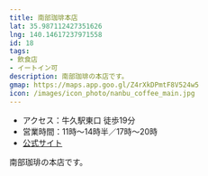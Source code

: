 ```yaml
---
title: 南部珈琲本店
lat: 35.987112427351626
lng: 140.14617237971558
id: 18
tags:
- 飲食店
- イートイン可
description: 南部珈琲の本店です。
gmap: https://maps.app.goo.gl/Z4rXkDPmtF8V524w5
icon: /images/icon_photo/nanbu_coffee_main.jpg
---
```


<LinkedImage
  src="/images/photos/nanbu_coffee_main-menu.jpg"
  href="/photo_pages/nanbu_coffee_main-menu"
/>

- アクセス：牛久駅東口 徒歩19分
- 営業時間：11時～14時半／17時～20時
- [公式サイト](https://nanbu-coffee.actibookone.com/?cNo=57222&param=MV8yXzc=&pNo=1)

南部珈琲の本店です。
